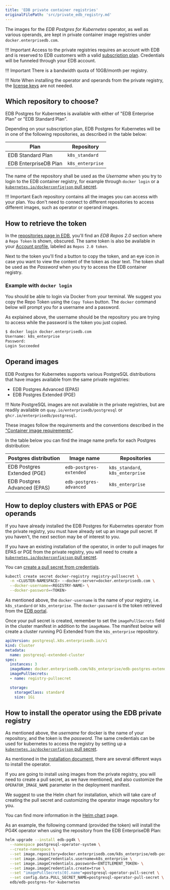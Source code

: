```yaml
---
title: 'EDB private container registries'
originalFilePath: 'src/private_edb_registry.md'
---
```


The images for the *EDB Postgres for Kubernetes* operator, as well as various
operands, are kept in private container image registries under
`docker.enterprisedb.com`.

!!! Important
    Access to the private registries requires an account with EDB and is
    reserved to EDB customers with a valid [subscription plan](https://www.enterprisedb.com/products/plans-comparison#selfmanagedenterpriseplan).
    Credentials will be funneled through your EDB account.

!!! Important
    There is a bandwidth quota of 10GB/month per registry.

!!! Note
    When installing the operator and operands from the private registry, the
    [license keys](license_keys) are not needed.

## Which repository to choose?

EDB Postgres for Kubernetes is available with either of
"EDB Enterprise Plan" or "EDB Standard Plan".

Depending on your subscription plan, EDB Postgres for Kubernetes
will be in one of the following repositories, as described in the table below:

| Plan                  | Repository       |
| --------------------- | ---------------- |
| EDB Standard Plan     | `k8s_standard`   |
| EDB EnterpriseDB Plan | `k8s_enterprise` |

The name of the repository shall be used as the *Username* when you try to
login to the EDB container registry, for example through `docker login` or a
[`kubernetes.io/dockerconfigjson` pull secret](https://kubernetes.io/docs/concepts/configuration/secret/#secret-types).

!!! Important
    Each repository contains all the images you can access with your plan.
    You don't need to connect to different repositories to access different
    images, such as operator or operand images.

## How to retrieve the token

In the [repositories page in EDB](https://www.enterprisedb.com/repos-downloads),
you'll find an *EDB Repos 2.0* section where a `Repo Token` is shown, obscured.
The same token is also be available in your
[Account profile](https://www.enterprisedb.com/accounts/profile), labeled
as `Repos 2.0 token`.

Next to the token you'll find a button to copy the token, and an eye icon
in case you want to view the content of the token as clear text.
The token shall be used as the *Password* when you try to access the EDB
container registry.

### Example with `docker login`

You should be able to login via Docker from your terminal. We suggest you
copy the Repo Token using the `Copy Token` button. The `docker` command below
will prompt you for a username and a password.

As explained above, the username should be the repository you are trying to
access while the password is the token you just copied.

```sh
$ docker login docker.enterprisedb.com  
Username: k8s_enterprise
Password: 
Login Succeeded
```

## Operand images

EDB Postgres for Kubernetes supports various PostgreSQL distributions that have
images available from the same private registries:

-   EDB Postgres Advanced (EPAS)
-   EDB Postgres Extended (PGE)

!!! Note
    PostgreSQL images are not available in the private registries, but are
    readily available on `quay.io/enterprisedb/postgresql` or
    `ghcr.io/enterprisedb/postgresql`.

These images follow the requirements and the conventions described in the
["Container image requirements"](container_images).

In the table below you can find the image name prefix for each Postgres distribution:

| Postgres distribution        | Image name              | Repositories                     |
| ---------------------------- | ----------------------- | -------------------------------- |
| EDB Postgres Extended (PGE)  | `edb-postgres-extended` | `k8s_standard`, `k8s_enterprise` |
| EDB Postgres Advanced (EPAS) | `edb-postgres-advanced` | `k8s_enterprise`                 |

## How to deploy clusters with EPAS or PGE operands

If you have already installed the EDB Postgres for Kubernetes operator from the
private registry, you must have already set up an image pull secret. If you
haven't, the next section may be of interest to you.

If you have an existing installation of the operator, in order to pull images
for EPAS or PGE from the private registry, you will need to create a
[`kubernetes.io/dockerconfigjson` pull secret](https://kubernetes.io/docs/concepts/configuration/secret/#secret-types).

You can
[create a pull secret from credentials](https://kubernetes.io/docs/tasks/configure-pod-container/pull-image-private-registry/#create-a-secret-by-providing-credentials-on-the-command-line).

```sh
kubectl create secret docker-registry registry-pullsecret \
  -n <CLUSTER-NAMESPACE> --docker-server=docker.enterprisedb.com \
  --docker-username=<REGISTRY-NAME> \
  --docker-password=<TOKEN>
```

As mentioned above, the `docker-username` is the name of your registry, i.e.
`k8s_standard` or `k8s_enterprise`. The `docker-password` is the token retrieved
from the [EDB portal](#how-to-retrieve-the-token).

Once your pull secret is created, remember to set the `imagePullSecrets` field
in the cluster manifest in addition to the `imageName`.
The manifest below will create a cluster running PG Extended from the
`k8s_enterprise` repository.

```yaml
apiVersion: postgresql.k8s.enterprisedb.io/v1
kind: Cluster
metadata:
  name: postgresql-extended-cluster
spec:
  instances: 3
  imageName: docker.enterprisedb.com/k8s_enterprise/edb-postgres-extended:16.2
  imagePullSecrets:
  - name: registry-pullsecret

  storage:
    storageClass: standard
    size: 1Gi
```

## How to install the operator using the EDB private registry

As mentioned above, the *username* for docker is the name of your repository,
and the token is the *password*.
The same credentials can be used for kubernetes to access the registry by
setting up a [`kubernetes.io/dockerconfigjson` pull secret](https://kubernetes.io/docs/concepts/configuration/secret/#secret-types).

As mentioned in the [installation document](installation_upgrade), there
are several different ways to install the operator.

If you are going to install using images from the private registry, you will
need to create a pull secret, as we have mentioned, and also customize the
`OPERATOR_IMAGE_NAME` parameter in the deployment manifest.

We suggest to use the Helm chart for installation, which will take care of
creating the pull secret and customizing the operator image repository
for you.

You can find more information in the [Helm chart](https://github.com/EnterpriseDB/edb-postgres-for-kubernetes-charts) page.

As an example, the following command (provided the token) will install the PG4K
operator when using the repository from the EDB EnterpriseDB Plan:

```sh
helm upgrade --install edb-pg4k \
  --namespace postgresql-operator-system \
  --create-namespace \
  --set image.repository=docker.enterprisedb.com/k8s_enterprise/edb-postgres-for-kubernetes \
  --set image.imageCredentials.username=k8s_enterprise \
  --set image.imageCredentials.password=<ENTITLEMENT_TOKEN> \
  --set image.imageCredentials.create=true \
  --set "imagePullSecrets[0].name"=postgresql-operator-pull-secret \
  --set config.data.PULL_SECRET_NAME=postgresql-operator-pull-secret \
  edb/edb-postgres-for-kubernetes
```
